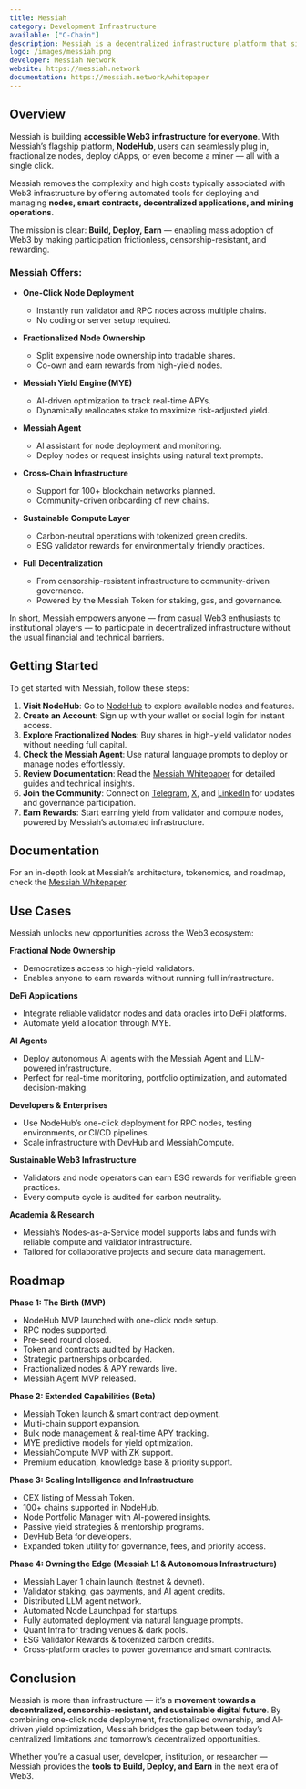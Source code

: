 ```yaml
---
title: Messiah
category: Development Infrastructure
available: ["C-Chain"]
description: Messiah is a decentralized infrastructure platform that simplifies Web3 participation through one-click node deployment, fractional ownership, and AI-powered yield optimization.
logo: /images/messiah.png
developer: Messiah Network
website: https://messiah.network
documentation: https://messiah.network/whitepaper
---
```


## Overview

Messiah is building **accessible Web3 infrastructure for everyone**. With Messiah’s flagship platform, **NodeHub**, users can seamlessly plug in, fractionalize nodes, deploy dApps, or even become a miner — all with a single click.

Messiah removes the complexity and high costs typically associated with Web3 infrastructure by offering automated tools for deploying and managing **nodes, smart contracts, decentralized applications, and mining operations**.

The mission is clear: **Build, Deploy, Earn** — enabling mass adoption of Web3 by making participation frictionless, censorship-resistant, and rewarding.

### Messiah Offers:

* **One-Click Node Deployment**
  * Instantly run validator and RPC nodes across multiple chains.
  * No coding or server setup required.
* **Fractionalized Node Ownership**

  * Split expensive node ownership into tradable shares.
  * Co-own and earn rewards from high-yield nodes.

* **Messiah Yield Engine (MYE)**

  * AI-driven optimization to track real-time APYs.
  * Dynamically reallocates stake to maximize risk-adjusted yield.

* **Messiah Agent**

  * AI assistant for node deployment and monitoring.
  * Deploy nodes or request insights using natural text prompts.

* **Cross-Chain Infrastructure**

  * Support for 100+ blockchain networks planned.
  * Community-driven onboarding of new chains.

* **Sustainable Compute Layer**

  * Carbon-neutral operations with tokenized green credits.
  * ESG validator rewards for environmentally friendly practices.

* **Full Decentralization**

  * From censorship-resistant infrastructure to community-driven governance.
  * Powered by the Messiah Token for staking, gas, and governance.

In short, Messiah empowers anyone — from casual Web3 enthusiasts to institutional players — to participate in decentralized infrastructure without the usual financial and technical barriers.

## Getting Started

To get started with Messiah, follow these steps:

1. **Visit NodeHub**: Go to [NodeHub](https://app.messiah.network) to explore available nodes and features.
2. **Create an Account**: Sign up with your wallet or social login for instant access.
3. **Explore Fractionalized Nodes**: Buy shares in high-yield validator nodes without needing full capital.
4. **Check the Messiah Agent**: Use natural language prompts to deploy or manage nodes effortlessly.
5. **Review Documentation**: Read the [Messiah Whitepaper](https://messiah.network/whitepaper) for detailed guides and technical insights.
6. **Join the Community**: Connect on [Telegram](https://t.me/messiahnetwork), [X](https://x.com/messiah_network), and [LinkedIn](https://www.linkedin.com/company/messiahnetwork) for updates and governance participation.
7. **Earn Rewards**: Start earning yield from validator and compute nodes, powered by Messiah’s automated infrastructure.

## Documentation

For an in-depth look at Messiah’s architecture, tokenomics, and roadmap, check the [Messiah Whitepaper](https://messiah.network/whitepaper).

## Use Cases

Messiah unlocks new opportunities across the Web3 ecosystem:

**Fractional Node Ownership**

* Democratizes access to high-yield validators.
* Enables anyone to earn rewards without running full infrastructure.

**DeFi Applications**

* Integrate reliable validator nodes and data oracles into DeFi platforms.
* Automate yield allocation through MYE.

**AI Agents**

* Deploy autonomous AI agents with the Messiah Agent and LLM-powered infrastructure.
* Perfect for real-time monitoring, portfolio optimization, and automated decision-making.

**Developers & Enterprises**

* Use NodeHub’s one-click deployment for RPC nodes, testing environments, or CI/CD pipelines.
* Scale infrastructure with DevHub and MessiahCompute.

**Sustainable Web3 Infrastructure**

* Validators and node operators can earn ESG rewards for verifiable green practices.
* Every compute cycle is audited for carbon neutrality.

**Academia & Research**

* Messiah’s Nodes-as-a-Service model supports labs and funds with reliable compute and validator infrastructure.
* Tailored for collaborative projects and secure data management.

## Roadmap

**Phase 1: The Birth (MVP)**

* NodeHub MVP launched with one-click node setup.
* RPC nodes supported.
* Pre-seed round closed.
* Token and contracts audited by Hacken.
* Strategic partnerships onboarded.
* Fractionalized nodes & APY rewards live.
* Messiah Agent MVP released.

**Phase 2: Extended Capabilities (Beta)**

* Messiah Token launch & smart contract deployment.
* Multi-chain support expansion.
* Bulk node management & real-time APY tracking.
* MYE predictive models for yield optimization.
* MessiahCompute MVP with ZK support.
* Premium education, knowledge base & priority support.

**Phase 3: Scaling Intelligence and Infrastructure**

* CEX listing of Messiah Token.
* 100+ chains supported in NodeHub.
* Node Portfolio Manager with AI-powered insights.
* Passive yield strategies & mentorship programs.
* DevHub Beta for developers.
* Expanded token utility for governance, fees, and priority access.

**Phase 4: Owning the Edge (Messiah L1 & Autonomous Infrastructure)**

* Messiah Layer 1 chain launch (testnet & devnet).
* Validator staking, gas payments, and AI agent credits.
* Distributed LLM agent network.
* Automated Node Launchpad for startups.
* Fully automated deployment via natural language prompts.
* Quant Infra for trading venues & dark pools.
* ESG Validator Rewards & tokenized carbon credits.
* Cross-platform oracles to power governance and smart contracts.

## Conclusion

Messiah is more than infrastructure — it’s a **movement towards a decentralized, censorship-resistant, and sustainable digital future**. By combining one-click node deployment, fractionalized ownership, and AI-driven yield optimization, Messiah bridges the gap between today’s centralized limitations and tomorrow’s decentralized opportunities.

Whether you’re a casual user, developer, institution, or researcher — Messiah provides the **tools to Build, Deploy, and Earn** in the next era of Web3.
